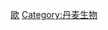 {{Catnav|頁面分類|各種主題的頁面分類|按國家分類|各國生物|各國植物}}
{{Catnav|頁面分類|各種主題的頁面分類|按國家分類|各國生物|丹麦生物}}
{{Commons category|Flora of Denmark}}

[[Category:各國植物|歐]]
[[Category:丹麦生物|Category:丹麦生物]]